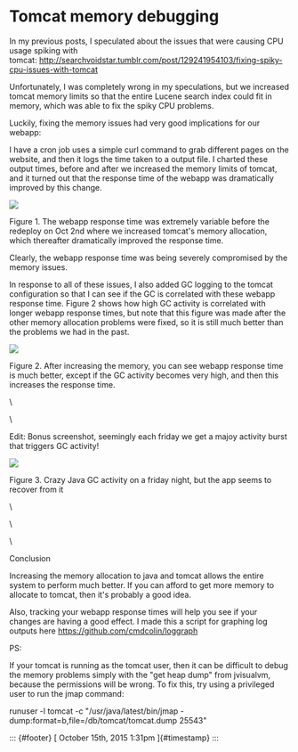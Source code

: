 Tomcat memory debugging
=======================

In my previous posts, I speculated about the issues that were causing
CPU usage spiking with
tomcat: <http://searchvoidstar.tumblr.com/post/129241954103/fixing-spiky-cpu-issues-with-tomcat> 

Unfortunately, I was completely wrong in my speculations, but we
increased tomcat memory limits so that the entire Lucene search index
could fit in memory, which was able to fix the spiky CPU problems.

Luckily, fixing the memory issues had very good implications for our
webapp:

I have a cron job uses a simple curl command to grab different pages on
the website, and then it logs the time taken to a output file. I charted
these output times, before and after we increased the memory limits of
tomcat, and it turned out that the response time of the webapp was
dramatically improved by this change.

[](../../media/131229569383_0.png)

![](../../media/131229569383_0.png)

Figure 1. The webapp response time was extremely variable before the
redeploy on Oct 2nd where we increased tomcat's memory allocation, which
thereafter dramatically improved the response time.

Clearly, the webapp response time was being severely compromised by the
memory issues.

In response to all of these issues, I also added GC logging to the
tomcat configuration so that I can see if the GC is correlated with
these webapp response time. Figure 2 shows how high GC activity is
correlated with longer webapp response times, but note that this figure
was made after the other memory allocation problems were fixed, so it is
still much better than the problems we had in the past.

[](../../media/131229569383_1.png)

![](../../media/131229569383_1.png)

Figure 2. After increasing the memory, you can see webapp response time
is much better, except if the GC activity becomes very high, and then
this increases the response time. 

\

\

Edit: Bonus screenshot, seemingly each friday we get a majoy activity
burst that triggers GC activity!

![](../../media/131229569383_2.png)

Figure 3. Crazy Java GC activity on a friday night, but the app seems to
recover from it

\

\

\

Conclusion

Increasing the memory allocation to java and tomcat allows the entire
system to perform much better. If you can afford to get more memory to
allocate to tomcat, then it's probably a good idea.

Also, tracking your webapp response times will help you see if your
changes are having a good effect. I made this a script for graphing log
outputs here <https://github.com/cmdcolin/loggraph>

PS:

If your tomcat is running as the tomcat user, then it can be difficult
to debug the memory problems simply with the "get heap dump" from
jvisualvm, because the permissions will be wrong. To fix this, try using
a privileged user to run the jmap command:

runuser -l tomcat -c "/usr/java/latest/bin/jmap
-dump:format=b,file=/db/tomcat/tomcat.dump 25543"

::: {#footer}
[ October 15th, 2015 1:31pm ]{#timestamp}
:::
